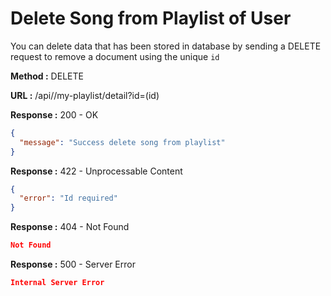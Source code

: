 
# Delete Song from Playlist of User

You can delete data that has been stored in database by sending a DELETE request to remove a document using the unique `id`

**Method :** <Badge variant="danger">DELETE</Badge>

**URL :** <Badge variant="dark">/api//my-playlist/detail?id=(id)</Badge>

**Response :** <BadgeOutline variant="success">200 - OK</BadgeOutline>

```json
{
  "message": "Success delete song from playlist"
}
```

**Response :** <BadgeOutline variant="info">422 - Unprocessable Content</BadgeOutline>

```json
{
  "error": "Id required"
}
```

**Response :** <BadgeOutline variant="warning">404 - Not Found</BadgeOutline>

```json
Not Found
```

**Response :** <BadgeOutline variant="danger">500 - Server Error</BadgeOutline>

```json
Internal Server Error
```
